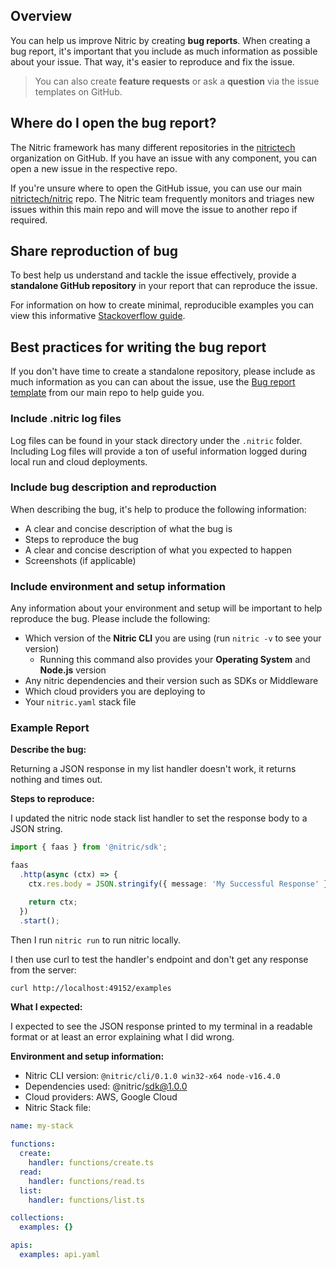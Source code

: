 ## Overview

You can help us improve Nitric by creating **bug reports**. When creating a bug report, it's important that you include as much information as possible about your issue. That way, it's easier to reproduce and fix the issue.

> You can also create **feature requests** or ask a **question** via the issue templates on GitHub.

## Where do I open the bug report?

The Nitric framework has many different repositories in the <a href="https://github.com/nitrictech" target="_blank">nitrictech</a> organization on GitHub. If you have an issue with any component, you can open a new issue in the respective repo.

If you're unsure where to open the GitHub issue, you can use our main <a href="https://github.com/nitrictech/nitric" target="_blank">nitrictech/nitric</a> repo. The Nitric team frequently monitors and triages new issues within this main repo and will move the issue to another repo if required.

## Share reproduction of bug

To best help us understand and tackle the issue effectively, provide a **standalone GitHub repository** in your report that can reproduce the issue.

For information on how to create minimal, reproducible examples you can view this informative <a href="https://stackoverflow.com/help/minimal-reproducible-example" target="_blank">Stackoverflow guide</a>.

## Best practices for writing the bug report

If you don't have time to create a standalone repository, please include as much information as you can can about the issue, use the <a href="https://github.com/nitrictech/nitric/issues/new?assignees=&labels=&template=bug_report.md&title=%27Create%20bug%20report%27" target="_blank">Bug report template</a> from our main repo to help guide you.

### Include .nitric log files

Log files can be found in your stack directory under the `.nitric` folder.
Including Log files will provide a ton of useful information logged during local run and cloud deployments.

### Include bug description and reproduction

When describing the bug, it's help to produce the following information:

- A clear and concise description of what the bug is
- Steps to reproduce the bug
- A clear and concise description of what you expected to happen
- Screenshots (if applicable)

### Include environment and setup information

Any information about your environment and setup will be important to help reproduce the bug. Please include the following:

- Which version of the **Nitric CLI** you are using (run `nitric -v` to see your version)
  - Running this command also provides your **Operating System** and **Node.js** version
- Any nitric dependencies and their version such as SDKs or Middleware
- Which cloud providers you are deploying to
- Your `nitric.yaml` stack file

### Example Report

<Accordion title="Expand for a hypothetical bug report example">

**Describe the bug:**

Returning a JSON response in my list handler doesn't work, it returns nothing and times out.

**Steps to reproduce:**

I updated the nitric node stack list handler to set the response body to a JSON string.

```typescript
import { faas } from '@nitric/sdk';

faas
  .http(async (ctx) => {
    ctx.res.body = JSON.stringify({ message: 'My Successful Response' });

    return ctx;
  })
  .start();
```

Then I run `nitric run` to run nitric locally.

I then use curl to test the handler's endpoint and don't get any response from the server:

```bash
curl http://localhost:49152/examples
```

**What I expected:**

I expected to see the JSON response printed to my terminal in a readable format or at least an error explaining what I did wrong.

**Environment and setup information:**

- Nitric CLI version: `@nitric/cli/0.1.0 win32-x64 node-v16.4.0`
- Dependencies used: @nitric/sdk@1.0.0
- Cloud providers: AWS, Google Cloud
- Nitric Stack file:

```yaml
name: my-stack

functions:
  create:
    handler: functions/create.ts
  read:
    handler: functions/read.ts
  list:
    handler: functions/list.ts

collections:
  examples: {}

apis:
  examples: api.yaml
```

</Accordion>
